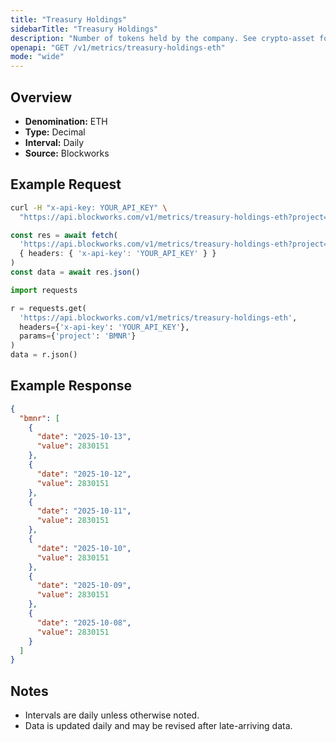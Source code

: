 ```yaml
---
title: "Treasury Holdings"
sidebarTitle: "Treasury Holdings"
description: "Number of tokens held by the company. See crypto-asset for asset indicator"
openapi: "GET /v1/metrics/treasury-holdings-eth"
mode: "wide"
---
```


## Overview

- **Denomination:** ETH
- **Type:** Decimal
- **Interval:** Daily
- **Source:** Blockworks

## Example Request

<CodeGroup>

```bash cURL
curl -H "x-api-key: YOUR_API_KEY" \
  "https://api.blockworks.com/v1/metrics/treasury-holdings-eth?project=BMNR"
```

```typescript TypeScript
const res = await fetch(
  'https://api.blockworks.com/v1/metrics/treasury-holdings-eth?project=BMNR',
  { headers: { 'x-api-key': 'YOUR_API_KEY' } }
)
const data = await res.json()
```

```python Python
import requests

r = requests.get(
  'https://api.blockworks.com/v1/metrics/treasury-holdings-eth',
  headers={'x-api-key': 'YOUR_API_KEY'},
  params={'project': 'BMNR'}
)
data = r.json()
```

</CodeGroup>

## Example Response

```json
{
  "bmnr": [
    {
      "date": "2025-10-13",
      "value": 2830151
    },
    {
      "date": "2025-10-12",
      "value": 2830151
    },
    {
      "date": "2025-10-11",
      "value": 2830151
    },
    {
      "date": "2025-10-10",
      "value": 2830151
    },
    {
      "date": "2025-10-09",
      "value": 2830151
    },
    {
      "date": "2025-10-08",
      "value": 2830151
    }
  ]
}
```

## Notes
- Intervals are daily unless otherwise noted.
- Data is updated daily and may be revised after late-arriving data.